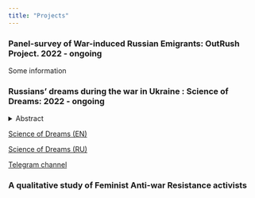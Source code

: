 ```yaml
---
title: "Projects"
---
```


<!-- This css code to control size of the page title. Here it is 0 to make it invisible -->

```{=html}
<style>
.title {
  font-size: 0px;
}
</style>
```
### Panel-survey of War-induced Russian Emigrants: OutRush Project. 2022 - ongoing

Some information

### Russians' dreams during the war in Ukraine : Science of Dreams: 2022 - ongoing

<details>

<summary>Abstract</summary>

*At the end of February 2022, my colleagues and I launched a project to collect the dreams of Russians during the war. We have developed a methodology, prepared a questionnaire, collected and analyzed more than 1000 dreams sociologically.*

</details>

[Science of Dreams (EN)](https://readymag.com/u94255285/wardreams/2/) 

[Science of Dreams (RU)](https://readymag.com/u94255285/wardreams/1/)

[Telegram channel](https://t.me/scienceofdreams)

### A qualitative study of  Feminist Anti-war Resistance activists

